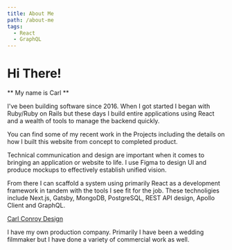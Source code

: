 ```yaml
---
title: About Me
path: /about-me
tags:
  - React
  - GraphQL
---
```



# Hi There!

** My name is Carl **

I've been building software since 2016. When I got started I began with Ruby/Ruby on Rails but these days
I build entire applications using React and a wealth of tools to manage the backend quickly.

You can find some of my recent work in the <PostLink to="/ComingSoon"> Projects</PostLink> including the details on
how I built <PostLink to="/">this website</PostLink> from concept to completed product.

Technical communication and design are important when it comes to bringing an application or website to life.
I use Figma to design UI and produce mockups to effectively establish unified vision.

From there I can scaffold a system using primarily React as a development framework in tandem with
the tools I see fit for the job. These technoligies include Next.js, Gatsby, MongoDB, PostgreSQL, REST API design,
Apollo Client and GraphQL.

[Carl Conroy Design](http://carlconroydesign.com)

I have my own production company. Primarily I have been a wedding filmmaker but I have done a variety of commercial work as well.
